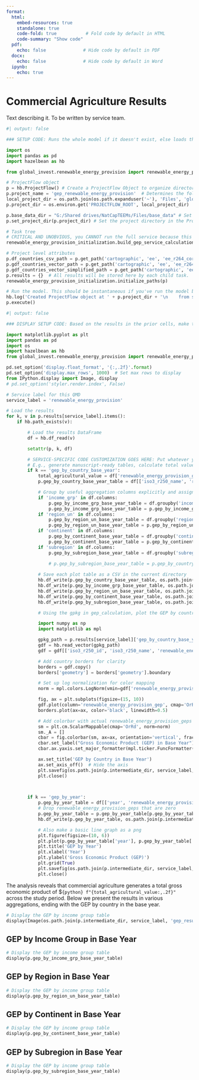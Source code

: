 ```yaml
---
format:
  html:
    embed-resources: true
    standalone: true
    code-fold: true           # Fold code by default in HTML
    code-summary: "Show code"
  pdf:
    echo: false              # Hide code by default in PDF
  docx:
    echo: false              # Hide code by default in Word
  ipynb: 
    echo: true
---
```


# Commercial Agriculture Results

Text describing it. To be written by service team.

```python
#| output: false

### SETUP CODE: Runs the whole model if it doesn't exist, else loads the results. Doesn't output anything and all debugging surpressed for this QMD.

import os
import pandas as pd
import hazelbean as hb

from global_invest.renewable_energy_provision import renewable_energy_provision_initialization

# ProjectFlow object
p = hb.ProjectFlow() # Create a ProjectFlow Object to organize directories and enable parallel processing.
p.project_name = 'gep_renewable_energy_provision'  # Determines the folder created to store intermediate and final results.
local_project_dir = os.path.join(os.path.expanduser('~'), 'Files', 'global_invest', 'projects', p.project_name) # For use if someone is running the qmd directly (Rather than being called by a script)
p.project_dir = os.environ.get('PROJECTFLOW_ROOT', local_project_dir)

p.base_data_dir = "G:/Shared drives/NatCapTEEMs/Files/base_data" # Set where data outside the project will be stored. CAUTION: For GEP we are using the shared Google Drive, but best practice is to use a local directory that you can control (also it's faster)
p.set_project_dir(p.project_dir) # Set the project directory in the ProjectFlow object. Also defines p.input_dir, p.intermediate_dir, and p.output_dir based on the project_dir.

# Task tree
# CRITICAL AND UNOBVIOUS, you CANNOT run the full service because this includes the generation of the qmd and the render line itself, thus calling this would infinitely loop.
renewable_energy_provision_initialization.build_gep_service_calculation_task_tree(p) # Defines the actual logic of the model. Navigate into here to see what the model does.

# Project level attributes
p.df_countries_csv_path = p.get_path('cartographic', 'ee', 'ee_r264_correspondence.csv') # ProjectFlow downloads all files automatically via the p.get_path() function. 
p.gdf_countries_vector_path = p.get_path('cartographic', 'ee', 'ee_r264_correspondence.gpkg') 
p.gdf_countries_vector_simplified_path = p.get_path('cartographic', 'ee', 'ee_r264_simplified300sec.gpkg') 
p.results = {}  # All results will be stored here by each child task.
renewable_energy_provision_initialization.initialize_paths(p)

# Run the model. This should be instantaneous if you've run the model before.
hb.log('Created ProjectFlow object at ' + p.project_dir + '\n    from script ' + p.calling_script + '\n    with base_data set at ' + p.base_data_dir)    
p.execute()
```





```python
#| output: false

### DISPLAY SETUP CODE: Based on the results in the prior cells, make the objectgs that will actually get displayed, like smol csvs or gpkg-as-pngs

import matplotlib.pyplot as plt
import pandas as pd
import os
import hazelbean as hb
from global_invest.renewable_energy_provision import renewable_energy_provision_functions

pd.set_option('display.float_format', '{:,.2f}'.format)
pd.set_option('display.max_rows', 1000)  # Set max rows to display
from IPython.display import Image, display
# pd.set_option('styler.render.index', False)

# Service label for this QMD
service_label = 'renewable_energy_provision'

# Load the results
for k, v in p.results[service_label].items():
    if hb.path_exists(v):

        # Load the results DataFrame
        df = hb.df_read(v)

        setattr(p, k, df)

        # SERVICE-SPECIFIC CODE CUSTOMIZATION GOES HERE: Put whatever you think should be displayed
        # E.g., generate manuscript-ready tables, calculate total values for inline text, make plot pngs, etc
        if k == 'gep_by_country_base_year':
            total_agricultural_value = df['renewable_energy_provision_gep'].sum()
            p.gep_by_country_base_year_table = df[['iso3_r250_name', 'renewable_energy_provision_gep']]

            # Group by useful aggregation columns explicitly and assign each as an attribute to p
            if 'income_grp' in df.columns:
                p.gep_by_income_grp_base_year_table = df.groupby('income_grp', as_index=False)['renewable_energy_provision_gep'].sum()
                p.gep_by_income_grp_base_year_table = p.gep_by_income_grp_base_year_table[['income_grp', 'renewable_energy_provision_gep']]
            if 'region_un' in df.columns:
                p.gep_by_region_un_base_year_table = df.groupby('region_un', as_index=False)['renewable_energy_provision_gep'].sum()
                p.gep_by_region_un_base_year_table = p.gep_by_region_un_base_year_table[['region_un', 'renewable_energy_provision_gep']]
            if 'continent' in df.columns:
                p.gep_by_continent_base_year_table = df.groupby('continent', as_index=False)['renewable_energy_provision_gep'].sum()
                p.gep_by_continent_base_year_table = p.gep_by_continent_base_year_table[['continent', 'renewable_energy_provision_gep']]
            if 'subregion' in df.columns:
                p.gep_by_subregion_base_year_table = df.groupby('subregion', as_index=False)['renewable_energy_provision_gep'].sum()

                # p.gep_by_subregion_base_year_table = p.gep_by_country_base_year_table[['subregion', 'renewable_energy_provision_gep']]
            
            # Save each plot table as a CSV in the current directory
            hb.df_write(p.gep_by_country_base_year_table, os.path.join(p.intermediate_dir, service_label, 'gep_result', 'gep_by_country_base_year_table.csv'))
            hb.df_write(p.gep_by_income_grp_base_year_table, os.path.join(p.intermediate_dir, service_label, 'gep_result', 'gep_by_income_grp_base_year_table.csv'))
            hb.df_write(p.gep_by_region_un_base_year_table, os.path.join(p.intermediate_dir, service_label, 'gep_result', 'gep_by_region_un_base_year_table.csv'))
            hb.df_write(p.gep_by_continent_base_year_table, os.path.join(p.intermediate_dir, service_label, 'gep_result', 'gep_by_continent_base_year_table.csv'))
            hb.df_write(p.gep_by_subregion_base_year_table, os.path.join(p.intermediate_dir, service_label, 'gep_result', 'gep_by_subregion_base_year_table.csv'))

            # Using the gpkg in gep_calculation, plot the GEP by country on a map

            import numpy as np
            import matplotlib as mpl

            gpkg_path = p.results[service_label]['gep_by_country_base_year'].replace('.csv', '.gpkg')
            gdf = hb.read_vector(gpkg_path)
            gdf = gdf[['iso3_r250_id', 'iso3_r250_name', 'renewable_energy_provision_gep', 'geometry']]  # Keep only relevant columns

            # Add country borders for clarity
            borders = gdf.copy()
            borders['geometry'] = borders['geometry'].boundary

            # Set up log normalization for color mapping
            norm = mpl.colors.LogNorm(vmin=gdf['renewable_energy_provision_gep'][gdf['renewable_energy_provision_gep'] > 0].min(), vmax=gdf['renewable_energy_provision_gep'].max())

            fig, ax = plt.subplots(figsize=(15, 10))
            gdf.plot(column='renewable_energy_provision_gep', cmap='OrRd', legend=False, norm=norm, ax=ax)
            borders.plot(ax=ax, color='black', linewidth=0.5)

            # Add colorbar with actual renewable_energy_provision_geps
            sm = plt.cm.ScalarMappable(cmap='OrRd', norm=norm)
            sm._A = []
            cbar = fig.colorbar(sm, ax=ax, orientation='vertical', fraction=0.03, pad=0.02)
            cbar.set_label("Gross Economic Product (GEP) in Base Year")
            cbar.ax.yaxis.set_major_formatter(mpl.ticker.FuncFormatter(lambda x, _: f'{int(x):,}'))

            ax.set_title('GEP by Country in Base Year')
            ax.set_axis_off()  # Hide the axis
            plt.savefig(os.path.join(p.intermediate_dir, service_label, 'gep_result', 'gep_by_country_base_year_map.png'), bbox_inches='tight', dpi=300)
            plt.close()

        

        if k == 'gep_by_year':
            p.gep_by_year_table = df[['year', 'renewable_energy_provision_gep']]
            # Drop renewable_energy_provision_geps that are zero
            p.gep_by_year_table = p.gep_by_year_table[p.gep_by_year_table['renewable_energy_provision_gep'] > 0]
            hb.df_write(p.gep_by_year_table, os.path.join(p.intermediate_dir, service_label, 'gep_result', 'gep_by_year_table.csv'))

            # Also make a basic line graph as a png
            plt.figure(figsize=(10, 6))
            plt.plot(p.gep_by_year_table['year'], p.gep_by_year_table['renewable_energy_provision_gep'], marker='o')
            plt.title('GEP by Year')  
            plt.xlabel('Year')
            plt.ylabel('Gross Economic Product (GEP)')
            plt.grid(True)
            plt.savefig(os.path.join(p.intermediate_dir, service_label, 'gep_result', 'gep_by_year_plot.png'), dpi=300)
            plt.close()

```

The analysis reveals that commercial agriculture generates a total gross economic product of $`{python} f"{total_agricultural_value:,.2f}"` across the study period. Below we present the results in various aggregations, ending with the GEP by country in the base year.

```python
# Display the GEP by income group table   
display(Image(os.path.join(p.intermediate_dir, service_label, 'gep_result', 'gep_by_country_base_year_map.png')))
```

## GEP by Income Group in Base Year
```python
# Display the GEP by income group table   
display(p.gep_by_income_grp_base_year_table)
```
## GEP by Region in Base Year
```python
# Display the GEP by income group table   
display(p.gep_by_region_un_base_year_table)
```
## GEP by Continent in Base Year
```python
# Display the GEP by income group table   
display(p.gep_by_continent_base_year_table)
```
## GEP by Subregion in Base Year
```python
# Display the GEP by income group table   
display(p.gep_by_subregion_base_year_table)
```
